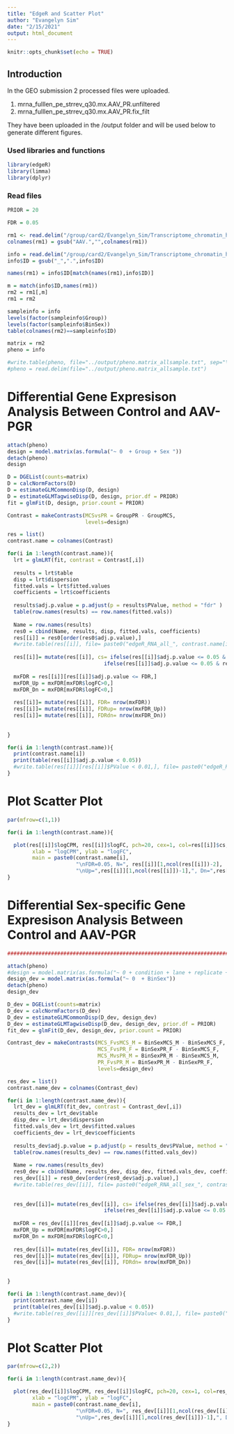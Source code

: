 ```yaml
---
title: "EdgeR and Scatter Plot"
author: "Evangelyn Sim"
date: "2/15/2021"
output: html_document
---
```


```r
knitr::opts_chunk$set(echo = TRUE)
```




## Introduction

In the GEO submission 2 processed files were uploaded. 

1. mrna_fulllen_pe_strrev_q30.mx.AAV_PR.unfiltered
2. mrna_fulllen_pe_strrev_q30.mx.AAV_PR.fix_filt

They have been uploaded in the /output folder and will be used below to generate different figures.



### Used libraries and functions

```r
library(edgeR)
library(limma)
library(dplyr)

```


### Read files 
```r

PRIOR = 20

FDR = 0.05

rm1 <- read.delim("/group/card2/Evangelyn_Sim/Transcriptome_chromatin_human/Sequencing_ATAC_RNA/GITHUB/Mouse_AAV_PGR_RNAseq_bulk/output/mrna_fulllen_pe_strrev_q30.mx.AAV_PR.fix_filt", row.names = 1)
colnames(rm1) = gsub("AAV.","",colnames(rm1))

info = read.delim("/group/card2/Evangelyn_Sim/Transcriptome_chromatin_human/Sequencing_ATAC_RNA/GITHUB/Mouse_AAV_PGR_RNAseq_bulk/output/2020021_AAV_PR_RNA_samplesheet.txt", header = TRUE, sep = "\t", stringsAsFactors = F)
info$ID = gsub("_",".",info$ID)

names(rm1) = info$ID[match(names(rm1),info$ID)]

m = match(info$ID,names(rm1))
rm2 = rm1[,m]
rm1 = rm2

sampleinfo = info
levels(factor(sampleinfo$Group))
levels(factor(sampleinfo$BinSex))
table(colnames(rm2)==sampleinfo$ID)

matrix = rm2
pheno = info

#write.table(pheno, file="../output/pheno.matrix_allsample.txt", sep="\t", quote = F, row.names = F)
#pheno = read.delim(file="../output/pheno.matrix_allsample.txt")

```


# Differential Gene Expresison Analysis Between Control and AAV-PGR

```r

attach(pheno)
design = model.matrix(as.formula("~ 0  + Group + Sex "))
detach(pheno)
design

D = DGEList(counts=matrix)
D = calcNormFactors(D)
D = estimateGLMCommonDisp(D, design)
D = estimateGLMTagwiseDisp(D, design, prior.df = PRIOR)
fit = glmFit(D, design, prior.count = PRIOR)

Contrast = makeContrasts(MCSvsPR = GroupPR - GroupMCS,
                         levels=design)

res = list()
contrast.name = colnames(Contrast)

for(i in 1:length(contrast.name)){
  lrt = glmLRT(fit, contrast = Contrast[,i])   
  
  results = lrt$table
  disp = lrt$dispersion
  fitted.vals = lrt$fitted.values
  coefficients = lrt$coefficients
  
  results$adj.p.value = p.adjust(p = results$PValue, method = "fdr" )
  table(row.names(results) == row.names(fitted.vals))
  
  Name = row.names(results)
  res0 = cbind(Name, results, disp, fitted.vals, coefficients)
  res[[i]] = res0[order(res0$adj.p.value),]
  #write.table(res[[i]], file= paste0("edgeR_RNA_all_", contrast.name[i] ,".xls"), quote=F, sep="\t", col.names = T, row.names = F)
  
  res[[i]]= mutate(res[[i]], cs= ifelse(res[[i]]$adj.p.value <= 0.05 & res[[i]]$logFC <= 0, "purple",
                               ifelse(res[[i]]$adj.p.value <= 0.05 & res[[i]]$logFC >= 0, "springgreen3", "grey")))
  
  mxFDR = res[[i]][res[[i]]$adj.p.value <= FDR,]
  mxFDR_Up = mxFDR[mxFDR$logFC>0,]
  mxFDR_Dn = mxFDR[mxFDR$logFC<0,]
  
  res[[i]]= mutate(res[[i]], FDR= nrow(mxFDR))
  res[[i]]= mutate(res[[i]], FDRup= nrow(mxFDR_Up))
  res[[i]]= mutate(res[[i]], FDRdn= nrow(mxFDR_Dn))
  
  
}

for(i in 1:length(contrast.name)){
  print(contrast.name[i])
  print(table(res[[i]]$adj.p.value < 0.05))
  #write.table(res[[i]][res[[i]]$PValue < 0.01,], file= paste0("edgeR_RNA_all_", contrast.name[i] ,"_p001.xls"), quote=F, sep="\t", col.names = T, row.names = F)
}

```

# Plot Scatter Plot

```r

par(mfrow=c(1,1))

for(i in 1:length(contrast.name)){

  plot(res[[i]]$logCPM, res[[i]]$logFC, pch=20, cex=1, col=res[[i]]$cs, 
        xlab = "logCPM", ylab = "logFC",
        main = paste0(contrast.name[i], 
                      "\nFDR=0.05, N=", res[[i]][1,ncol(res[[i]])-2], 
                      "\nUp=",res[[i]][1,ncol(res[[i]])-1],", Dn=",res[[i]][1,ncol(res[[i]])]))
}

```

# Differential Sex-specific Gene Expresison Analysis Between Control and AAV-PGR

```r
########################################################################################################Dev

attach(pheno)
#design = model.matrix(as.formula("~ 0 + condition + lane + replicate + time"))
design_dev = model.matrix(as.formula("~ 0  + BinSex"))
detach(pheno)
design_dev

D_dev = DGEList(counts=matrix)
D_dev = calcNormFactors(D_dev)
D_dev = estimateGLMCommonDisp(D_dev, design_dev)
D_dev = estimateGLMTagwiseDisp(D_dev, design_dev, prior.df = PRIOR)
fit_dev = glmFit(D_dev, design_dev, prior.count = PRIOR)

Contrast_dev = makeContrasts(MCS_FvsMCS_M = BinSexMCS_M - BinSexMCS_F,
                             MCS_FvsPR_F = BinSexPR_F - BinSexMCS_F,
                             MCS_MvsPR_M = BinSexPR_M - BinSexMCS_M,
                             PR_FvsPR_M = BinSexPR_M - BinSexPR_F,
                             levels=design_dev)

res_dev = list()
contrast.name_dev = colnames(Contrast_dev)

for(i in 1:length(contrast.name_dev)){
  lrt_dev = glmLRT(fit_dev, contrast = Contrast_dev[,i])   
  results_dev = lrt_dev$table
  disp_dev = lrt_dev$dispersion
  fitted.vals_dev = lrt_dev$fitted.values
  coefficients_dev = lrt_dev$coefficients
  
  results_dev$adj.p.value = p.adjust(p = results_dev$PValue, method = "fdr" )
  table(row.names(results_dev) == row.names(fitted.vals_dev))
  
  Name = row.names(results_dev)
  res0_dev = cbind(Name, results_dev, disp_dev, fitted.vals_dev, coefficients_dev)
  res_dev[[i]] = res0_dev[order(res0_dev$adj.p.value),]
  #write.table(res_dev[[i]], file= paste0("edgeR_RNA_all_sex_", contrast.name_dev[i] ,".xls"), quote=F, sep="\t", col.names = T, row.names = F)
  
  
  res_dev[[i]]= mutate(res_dev[[i]], cs= ifelse(res_dev[[i]]$adj.p.value <= 0.05 & res_dev[[i]]$logFC <= 0, "purple",
                               ifelse(res_dev[[i]]$adj.p.value <= 0.05 & res_dev[[i]]$logFC >= 0, "springgreen3", "grey")))
  
  mxFDR = res_dev[[i]][res_dev[[i]]$adj.p.value <= FDR,]
  mxFDR_Up = mxFDR[mxFDR$logFC>0,]
  mxFDR_Dn = mxFDR[mxFDR$logFC<0,]
  
  res_dev[[i]]= mutate(res_dev[[i]], FDR= nrow(mxFDR))
  res_dev[[i]]= mutate(res_dev[[i]], FDRup= nrow(mxFDR_Up))
  res_dev[[i]]= mutate(res_dev[[i]], FDRdn= nrow(mxFDR_Dn))

  
}

for(i in 1:length(contrast.name_dev)){
  print(contrast.name_dev[i])
  print(table(res_dev[[i]]$adj.p.value < 0.05))
  #write.table(res_dev[[i]][res_dev[[i]]$PValue< 0.01,], file= paste0("edgeR_RNA_all_sex_", contrast.name_dev[i] ,"_p001.xls"), quote=F, sep="\t", col.names = T, row.names = F)
}


```


# Plot Scatter Plot

```r

par(mfrow=c(2,2))

for(i in 1:length(contrast.name_dev)){

  plot(res_dev[[i]]$logCPM, res_dev[[i]]$logFC, pch=20, cex=1, col=res_dev[[i]]$cs, 
        xlab = "logCPM", ylab = "logFC",
        main = paste0(contrast.name_dev[i], 
                      "\nFDR=0.05, N=", res_dev[[i]][1,ncol(res_dev[[i]])-2], 
                      "\nUp=",res_dev[[i]][1,ncol(res_dev[[i]])-1],", Dn=",res_dev[[i]][1,ncol(res_dev[[i]])]))
}

```

